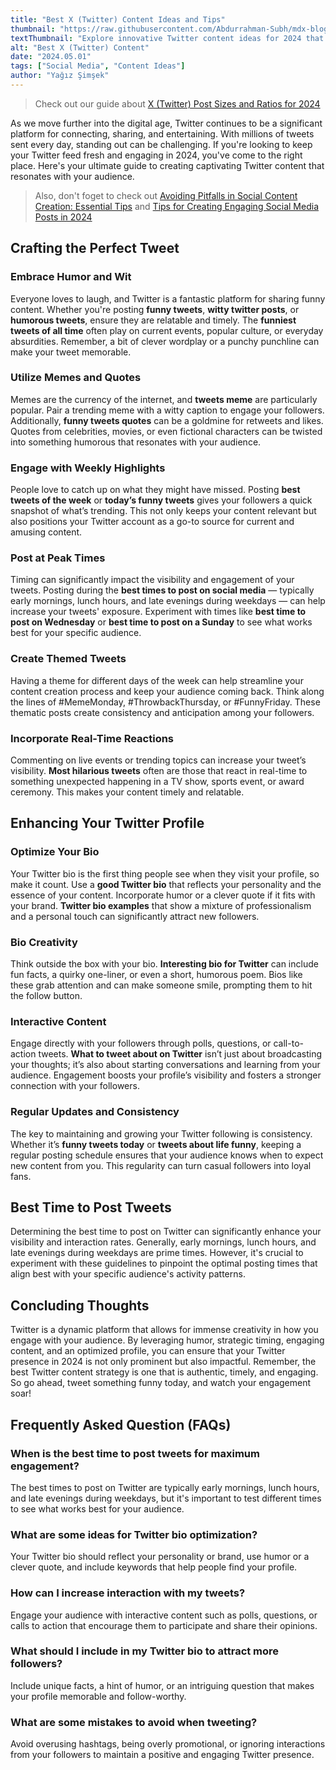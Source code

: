 ```yaml
---
title: "Best X (Twitter) Content Ideas and Tips"
thumbnail: "https://raw.githubusercontent.com/Abdurrahman-Subh/mdx-blog/main/images/twitter-bird-laptop.png"
textThumbnail: "Explore innovative Twitter content ideas for 2024 that can elevate your brand's voice, foster community, and ensure your tweets stand out in the crowd."
alt: "Best X (Twitter) Content"
date: "2024.05.01"
tags: ["Social Media", "Content Ideas"]
author: "Yağız Şimşek"
---
```


<CustomImage
    src="https://raw.githubusercontent.com/Abdurrahman-Subh/mdx-blog/main/images/twitter-bird-laptop.png"
    alt="twitter bird coming from the screen"
/>

> Check out our guide about [X (Twitter) Post Sizes and Ratios for 2024](https://stockimg.ai/blog/social-media/twitter-x-post-sizes-and-ratios)

As we move further into the digital age, Twitter continues to be a significant platform for connecting, sharing, and entertaining. With millions of tweets sent every day, standing out can be challenging. If you're looking to keep your Twitter feed fresh and engaging in 2024, you've come to the right place. Here's your ultimate guide to creating captivating Twitter content that resonates with your audience.

> Also, don't foget to check out [Avoiding Pitfalls in Social Content Creation: Essential Tips](https://stockimg.ai/blog/social-media/avoiding-pitfalls-in-social-content-creation) and [Tips for Creating Engaging Social Media Posts in 2024](https://stockimg.ai/blog/social-media/tips-for-creating-engaging-social-media-posts)

## Crafting the Perfect Tweet

<CustomImage
    src="https://media.stockimg.ai/image/6DniBQ7TS0cv.png"
    alt="extreme wide angle shot, full body shot, genZ happy person, holding a single iPhone, smile on their face. person in between 20 and 30 years old, with cool hair and cool clothing"
/>

### Embrace Humor and Wit

Everyone loves to laugh, and Twitter is a fantastic platform for sharing funny content. Whether you're posting **funny tweets**, **witty twitter posts**, or **humorous tweets**, ensure they are relatable and timely. The **funniest tweets of all time** often play on current events, popular culture, or everyday absurdities. Remember, a bit of clever wordplay or a punchy punchline can make your tweet memorable.

### Utilize Memes and Quotes

Memes are the currency of the internet, and **tweets meme** are particularly popular. Pair a trending meme with a witty caption to engage your followers. Additionally, **funny tweets quotes** can be a goldmine for retweets and likes. Quotes from celebrities, movies, or even fictional characters can be twisted into something humorous that resonates with your audience.

### Engage with Weekly Highlights

People love to catch up on what they might have missed. Posting **best tweets of the week** or **today’s funny tweets** gives your followers a quick snapshot of what’s trending. This not only keeps your content relevant but also positions your Twitter account as a go-to source for current and amusing content.

### Post at Peak Times

Timing can significantly impact the visibility and engagement of your tweets. Posting during the **best times to post on social media** — typically early mornings, lunch hours, and late evenings during weekdays — can help increase your tweets' exposure. Experiment with times like **best time to post on Wednesday** or **best time to post on a Sunday** to see what works best for your specific audience.

### Create Themed Tweets

Having a theme for different days of the week can help streamline your content creation process and keep your audience coming back. Think along the lines of #MemeMonday, #ThrowbackThursday, or #FunnyFriday. These thematic posts create consistency and anticipation among your followers.

### Incorporate Real-Time Reactions

Commenting on live events or trending topics can increase your tweet’s visibility. **Most hilarious tweets** often are those that react in real-time to something unexpected happening in a TV show, sports event, or award ceremony. This makes your content timely and relatable.

## Enhancing Your Twitter Profile

<CustomImage
    src="https://media.stockimg.ai/image/hmf-jUVVtMJa.png"
    alt="A boy around 28 years old. Body image of slide profile (left side). he has short wavy brown hair. Part of his hair goes to his cheek ( we DO not see her face) and also wears red eclectic sun glasses. he makes me think of Ipatia the philosopher, stavroula gatsou the greek activist poet, and the greek actor tzeni karezi"
/>

### Optimize Your Bio

Your Twitter bio is the first thing people see when they visit your profile, so make it count. Use a **good Twitter bio** that reflects your personality and the essence of your content. Incorporate humor or a clever quote if it fits with your brand. **Twitter bio examples** that show a mixture of professionalism and a personal touch can significantly attract new followers.

### Bio Creativity

Think outside the box with your bio. **Interesting bio for Twitter** can include fun facts, a quirky one-liner, or even a short, humorous poem. Bios like these grab attention and can make someone smile, prompting them to hit the follow button.

### Interactive Content

Engage directly with your followers through polls, questions, or call-to-action tweets. **What to tweet about on Twitter** isn’t just about broadcasting your thoughts; it’s also about starting conversations and learning from your audience. Engagement boosts your profile’s visibility and fosters a stronger connection with your followers.

### Regular Updates and Consistency

The key to maintaining and growing your Twitter following is consistency. Whether it’s **funny tweets today** or **tweets about life funny**, keeping a regular posting schedule ensures that your audience knows when to expect new content from you. This regularity can turn casual followers into loyal fans.

## Best Time to Post Tweets

<CustomImage
    src="https://media.stockimg.ai/image/9xJd-2DawCer.png"
    alt="boss babe on a laptop drinking tea"
/>

Determining the best time to post on Twitter can significantly enhance your visibility and interaction rates. Generally, early mornings, lunch hours, and late evenings during weekdays are prime times. However, it's crucial to experiment with these guidelines to pinpoint the optimal posting times that align best with your specific audience's activity patterns.

## Concluding Thoughts

Twitter is a dynamic platform that allows for immense creativity in how you engage with your audience. By leveraging humor, strategic timing, engaging content, and an optimized profile, you can ensure that your Twitter presence in 2024 is not only prominent but also impactful. Remember, the best Twitter content strategy is one that is authentic, timely, and engaging. So go ahead, tweet something funny today, and watch your engagement soar!

## Frequently Asked Question (FAQs)

### When is the best time to post tweets for maximum engagement?

The best times to post on Twitter are typically early mornings, lunch hours, and late evenings during weekdays, but it's important to test different times to see what works best for your audience.

### What are some ideas for Twitter bio optimization?

Your Twitter bio should reflect your personality or brand, use humor or a clever quote, and include keywords that help people find your profile.

### How can I increase interaction with my tweets?

Engage your audience with interactive content such as polls, questions, or calls to action that encourage them to participate and share their opinions.

### What should I include in my Twitter bio to attract more followers?

Include unique facts, a hint of humor, or an intriguing question that makes your profile memorable and follow-worthy.

### What are some mistakes to avoid when tweeting?

Avoid overusing hashtags, being overly promotional, or ignoring interactions from your followers to maintain a positive and engaging Twitter presence.